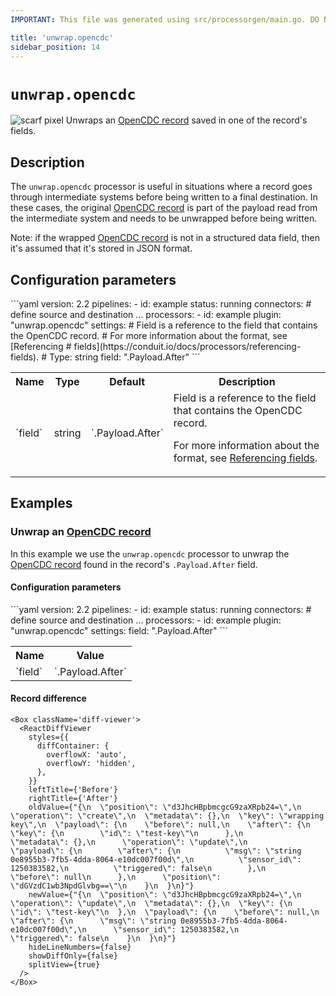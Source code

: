 ```yaml
---
IMPORTANT: This file was generated using src/processorgen/main.go. DO NOT EDIT.

title: 'unwrap.opencdc'
sidebar_position: 14
---
```



# `unwrap.opencdc`
![scarf pixel](https://static.scarf.sh/a.png?x-pxid=33ce4d9e-1948-4cab-846a-7e6cd33b8cae)
Unwraps an [OpenCDC record](https://conduit.io/docs/features/opencdc-record) saved in one of the record's fields.

## Description

The `unwrap.opencdc` processor is useful in situations where a record goes through intermediate
systems before being written to a final destination. In these cases, the original [OpenCDC record](https://conduit.io/docs/features/opencdc-record) is part of the payload
read from the intermediate system and needs to be unwrapped before being written.

Note: if the wrapped [OpenCDC record](https://conduit.io/docs/features/opencdc-record) is not in a structured data field, then it's assumed that it's stored in JSON format.

## Configuration parameters

<Tabs groupId="config-params">
  <TabItem value="yaml" label="YAML">
```yaml
version: 2.2
pipelines:
  - id: example
    status: running
    connectors:
      # define source and destination ...
    processors:
      - id: example
        plugin: "unwrap.opencdc"
        settings:
          # Field is a reference to the field that contains the OpenCDC record.
          # For more information about the format, see [Referencing
          # fields](https://conduit.io/docs/processors/referencing-fields).
          # Type: string
          field: ".Payload.After"
```
  </TabItem>
  <TabItem value="table" label="Table">
  <table class="no-margin-table">
      <tr>
        <th>Name</th>
        <th>Type</th>
        <th>Default</th>
        <th>Description</th>
      </tr>
      <tr>
        <td>`field`</td>
        <td>string</td>
        <td>`.Payload.After`</td>
        <td>
  Field is a reference to the field that contains the OpenCDC record.

For more information about the format, see [Referencing fields](https://conduit.io/docs/processors/referencing-fields).
        </td>
      </tr>
    </table>
  </TabItem>
</Tabs>

## Examples

### Unwrap an [OpenCDC record](https://conduit.io/docs/features/opencdc-record)

In this example we use the `unwrap.opencdc` processor to unwrap the [OpenCDC record](https://conduit.io/docs/features/opencdc-record) found in the record's `.Payload.After` field.

#### Configuration parameters

<Tabs groupId="config-params">
  <TabItem value="yaml" label="YAML">
```yaml
version: 2.2
pipelines:
  - id: example
    status: running
    connectors:
      # define source and destination ...
    processors:
      - id: example
        plugin: "unwrap.opencdc"
        settings:
          field: ".Payload.After"
```
  </TabItem>
  <TabItem value="table" label="Table">
  <table class="no-margin-table">
      <tr>
        <th>Name</th>
        <th>Value</th>
      </tr>
      <tr>
        <td>`field`</td>
        <td>`.Payload.After`</td>
      </tr>
    </table>
  </TabItem>
</Tabs>

#### Record difference

```mdx-code-block
<Box className='diff-viewer'>
  <ReactDiffViewer
    styles={{
      diffContainer: {
        overflowX: 'auto',
        overflowY: 'hidden',
      },
    }}
    leftTitle={'Before'}
    rightTitle={'After'}
    oldValue={"{\n  \"position\": \"d3JhcHBpbmcgcG9zaXRpb24=\",\n  \"operation\": \"create\",\n  \"metadata\": {},\n  \"key\": \"wrapping key\",\n  \"payload\": {\n    \"before\": null,\n    \"after\": {\n      \"key\": {\n        \"id\": \"test-key\"\n      },\n      \"metadata\": {},\n      \"operation\": \"update\",\n      \"payload\": {\n        \"after\": {\n          \"msg\": \"string 0e8955b3-7fb5-4dda-8064-e10dc007f00d\",\n          \"sensor_id\": 1250383582,\n          \"triggered\": false\n        },\n        \"before\": null\n      },\n      \"position\": \"dGVzdC1wb3NpdGlvbg==\"\n    }\n  }\n}"}
    newValue={"{\n  \"position\": \"d3JhcHBpbmcgcG9zaXRpb24=\",\n  \"operation\": \"update\",\n  \"metadata\": {},\n  \"key\": {\n    \"id\": \"test-key\"\n  },\n  \"payload\": {\n    \"before\": null,\n    \"after\": {\n      \"msg\": \"string 0e8955b3-7fb5-4dda-8064-e10dc007f00d\",\n      \"sensor_id\": 1250383582,\n      \"triggered\": false\n    }\n  }\n}"}
    hideLineNumbers={false}
    showDiffOnly={false}
    splitView={true}
  />
</Box>
```

